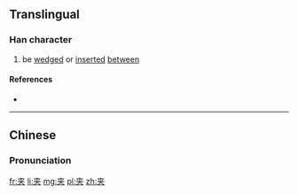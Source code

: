 {{also|夾}}
==Translingual==

===Han character===
{{Han char|rn=37|rad=大|as=03|sn=6|four=|canj=大廿 (KT)}}

# be [[wedge]]d or [[insert]]ed [[between]]

====References====
* {{Han ref|kx=0250.071|hdz=10019.060|uh=5939|ud=22841}}

----

==Chinese==
{{zh-hanzi-box|夹|[[夾]]}}

===Pronunciation===
{{zh-pron
|m=jiā
|c=gaap3
|mn=kah/kap/kiap
|mc=
|oc=
|cat=v
}}

[[fr:夹]]
[[li:夹]]
[[mg:夹]]
[[pl:夹]]
[[zh:夹]]